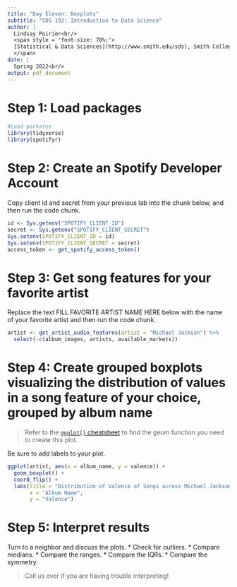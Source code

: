 ```yaml
---
title: "Day Eleven: Boxplots"
subtitle: "SDS 192: Introduction to Data Science"
author: |
  Lindsay Poirier<br/>
  <span style = 'font-size: 70%;'>
  [Statistical & Data Sciences](http://www.smith.edu/sds), Smith College<br/>
  </span>
date: |
  Spring 2022<br/>
output: pdf_document
---
```


# Step 1: Load packages

```r
#Load packates
library(tidyverse)
library(spotifyr)
```

# Step 2: Create an Spotify Developer Account

Copy client id and secret from your previous lab into the chunk below, and then run the code chunk.

```r
id <- Sys.getenv("SPOTIFY_CLIENT_ID")
secret <- Sys.getenv("SPOTIFY_CLIENT_SECRET")
Sys.setenv(SPOTIFY_CLIENT_ID = id)
Sys.setenv(SPOTIFY_CLIENT_SECRET = secret)
access_token <- get_spotify_access_token()
```

# Step 3: Get song features for your favorite artist

Replace the text FILL FAVORITE ARTIST NAME HERE below with the name of your favorite artist and then run the code chunk. 

```r
artist <- get_artist_audio_features(artist = "Michael Jackson") %>%
  select(-c(album_images, artists, available_markets))
```

# Step 4: Create grouped boxplots visualizing the distribution of values in a song feature of your choice, grouped by album name

> Refer to the [`ggplot()` cheatsheet](https://github.com/rstudio/cheatsheets/blob/main/data-visualization-2.1.pdf) to find the geom function you need to create this plot. 

Be sure to add labels to your plot. 

```r
ggplot(artist, aes(x = album_name, y = valence)) +
  geom_boxplot() +
  coord_flip() +
  labs(title = "Distribution of Valence of Songs across Michael Jackson Albums, Spotify, 2022", 
       x = "Album Name",
       y = "Valence")
```

# Step 5: Interpret results

Turn to a neighbor and discuss the plots. 
* Check for outliers.
* Compare medians. 
* Compare the ranges.
* Compare the IQRs.
* Compare the symmetry. 

> Call us over if you are having trouble interpreting!


